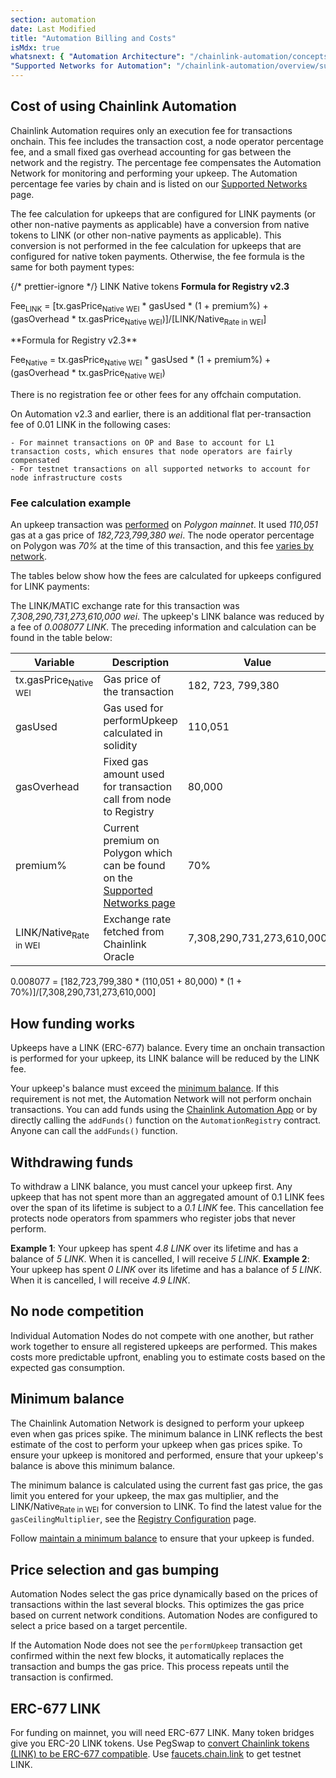 ```yaml
---
section: automation
date: Last Modified
title: "Automation Billing and Costs"
isMdx: true
whatsnext: { "Automation Architecture": "/chainlink-automation/concepts/automation-architecture",
"Supported Networks for Automation": "/chainlink-automation/overview/supported-networks" }
---
```



## Cost of using Chainlink Automation

Chainlink Automation requires only an execution fee for transactions onchain. This fee includes the transaction cost, a node operator percentage fee, and a small fixed gas overhead accounting for gas between the network and the registry.
The percentage fee compensates the Automation Network for monitoring and performing your upkeep. The Automation percentage fee varies by chain and is listed on our [Supported Networks](/chainlink-automation/overview/supported-networks) page.

The fee calculation for upkeeps that are configured for LINK payments (or other non-native payments as applicable) have a conversion from native tokens to LINK (or other non-native payments as applicable).
This conversion is not performed in the fee calculation for upkeeps that are configured for native token payments. Otherwise, the fee formula is the same for both payment types:

{/* prettier-ignore */}
<TabsContent sharedStore="paymentMethod" client:visible>
<Fragment slot="tab.1">LINK</Fragment>
<Fragment slot="tab.2">Native tokens</Fragment>
<Fragment slot="panel.1">
**Formula for Registry v2.3**

Fee<sub>LINK</sub> = [tx.gasPrice<sub>Native WEI</sub> \* gasUsed \* (1 + premium%) + (gasOverhead \* tx.gasPrice<sub>Native WEI</sub>)]/[LINK/Native<sub>Rate in WEI</sub>]

</Fragment>
<Fragment slot="panel.2">
**Formula for Registry v2.3**

Fee<sub>Native</sub> = tx.gasPrice<sub>Native WEI</sub> \* gasUsed \* (1 + premium%) + (gasOverhead \* tx.gasPrice<sub>Native WEI</sub>)

</Fragment>
</TabsContent>

There is no registration fee or other fees for any offchain computation.

<Aside type="note" title="Additional fees for specific cases">
  On Automation v2.3 and earlier, there is an additional flat per-transaction fee of 0.01 LINK in the following cases:

    - For mainnet transactions on OP and Base to account for L1 transaction costs, which ensures that node operators are fairly compensated
    - For testnet transactions on all supported networks to account for node infrastructure costs

</Aside>

### Fee calculation example

An upkeep transaction was [performed](https://polygonscan.com/tx/0x19309782e15952c90dcadcc02cbf34f331daaeee369d3e3acca43bade02af105) on _Polygon mainnet_. It used _110,051_ gas at a gas price of _182,723,799,380 wei_.
The node operator percentage on Polygon was _70%_ at the time of this transaction, and this fee [varies by network](/chainlink-automation/overview/supported-networks).

The tables below show how the fees are calculated for upkeeps configured for LINK payments:

The LINK/MATIC exchange rate for this transaction was _7,308,290,731,273,610,000 wei_. The upkeep's LINK balance was reduced by a fee of _0.008077 LINK_. The preceding information and calculation can be found in the table below:

| Variable                          | Description                                                                                                                       | Value                     |
| --------------------------------- | --------------------------------------------------------------------------------------------------------------------------------- | ------------------------- |
| tx.gasPrice<sub>Native WEI</sub>  | Gas price of the transaction                                                                                                      | 182, 723, 799,380         |
| gasUsed                           | Gas used for performUpkeep calculated in solidity                                                                                 | 110,051                   |
| gasOverhead                       | Fixed gas amount used for transaction call from node to Registry                                                                  | 80,000                    |
| premium%                          | Current premium on Polygon which can be found on the [Supported Networks page](/chainlink-automation/overview/supported-networks) | 70%                       |
| LINK/Native<sub>Rate in WEI</sub> | Exchange rate fetched from Chainlink Oracle                                                                                       | 7,308,290,731,273,610,000 |

0.008077 = [182,723,799,380 * (110,051 + 80,000) * (1 + 70%)]/[7,308,290,731,273,610,000]

## How funding works

Upkeeps have a LINK (ERC-677) balance. Every time an onchain transaction is performed for your upkeep, its LINK balance will be reduced by the LINK fee.

Your upkeep's balance must exceed the [minimum balance](#minimum-balance). If this requirement is not met, the Automation Network will not perform onchain transactions. You can add funds using the [Chainlink Automation App](https://automation.chain.link/) or by directly calling the `addFunds()` function on the `AutomationRegistry` contract. Anyone can call the `addFunds()` function.

## Withdrawing funds

To withdraw a LINK balance, you must cancel your upkeep first. Any upkeep that has not spent more than an aggregated amount of 0.1 LINK fees over the span of its lifetime is subject to a _0.1 LINK_ fee. This cancellation fee protects node operators from spammers who register jobs that never perform.

**Example 1**: Your upkeep has spent _4.8 LINK_ over its lifetime and has a balance of _5 LINK_. When it is cancelled, I will receive _5 LINK_.
**Example 2**: Your upkeep has spent _0 LINK_ over its lifetime and has a balance of _5 LINK_. When it is cancelled, I will receive _4.9 LINK_.

## No node competition

Individual Automation Nodes do not compete with one another, but rather work together to ensure all registered upkeeps are performed. This makes costs more predictable upfront, enabling you to estimate costs based on the expected gas consumption.

## Minimum balance

The Chainlink Automation Network is designed to perform your upkeep even when gas prices spike. The minimum balance in LINK reflects the best estimate of the cost to perform your upkeep when gas prices spike. To ensure your upkeep is monitored and performed, ensure that your upkeep's balance is above this minimum balance.

The minimum balance is calculated using the current fast gas price, the gas limit you entered for your upkeep, the max gas multiplier, and the LINK/Native<sub>Rate in WEI</sub> for conversion to LINK. To find the latest value for the `gasCeilingMultiplier`, see the [Registry Configuration](/chainlink-automation/overview/supported-networks/#configurations) page.

Follow [maintain a minimum balance](/chainlink-automation/guides/manage-upkeeps/#maintain-a-minimum-balance) to ensure that your upkeep is funded.

## Price selection and gas bumping

Automation Nodes select the gas price dynamically based on the prices of transactions within the last several blocks. This optimizes the gas price based on current network conditions. Automation Nodes are configured to select a price based on a target percentile.

If the Automation Node does not see the `performUpkeep` transaction get confirmed within the next few blocks, it automatically replaces the transaction and bumps the gas price. This process repeats until the transaction is confirmed.

## ERC-677 LINK

For funding on mainnet, you will need ERC-677 LINK. Many token bridges give you ERC-20 LINK tokens. Use PegSwap to [convert Chainlink tokens (LINK) to be ERC-677 compatible](https://pegswap.chain.link/). Use [faucets.chain.link](https://faucets.chain.link/) to get testnet LINK.
